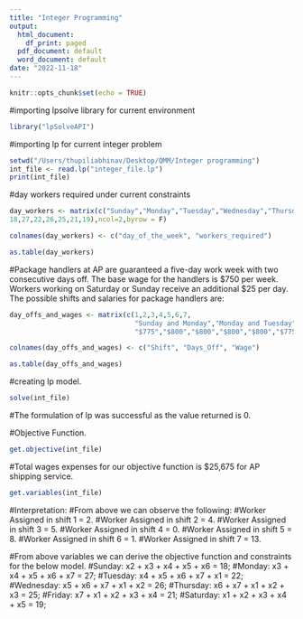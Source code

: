 ```yaml
---
title: "Integer Programming"
output:
  html_document:
    df_print: paged
  pdf_document: default
  word_document: default
date: "2022-11-18"
---
```


```r
knitr::opts_chunk$set(echo = TRUE)
```


#importing lpsolve library for current environment
```r
library("lpSolveAPI")
```

#importing lp for current integer problem
```r
setwd("/Users/thupiliabhinav/Desktop/QMM/Integer programming")
int_file <- read.lp("integer_file.lp")
print(int_file)
```
#day workers required under current constraints
```r
day_workers <- matrix(c("Sunday","Monday","Tuesday","Wednesday","Thursday","Friday","Saturday",
18,27,22,26,25,21,19),ncol=2,byrow = F)

colnames(day_workers) <- c("day_of_the_week", "workers_required")

as.table(day_workers)
```
#Package handlers at AP are guaranteed a five-day work week with two consecutive days off. The base wage for the handlers is $750 per week. Workers working on Saturday or Sunday receive an additional $25 per day. The possible shifts and salaries for package handlers are:
```r
day_offs_and_wages <- matrix(c(1,2,3,4,5,6,7,
                               "Sunday and Monday","Monday and Tuesday","Tuesday and Wednesday","Wednesday and Thursday","Thursday and Friday","Friday and Saturday","Saturday and Sunday",
                               "$775","$800","$800","$800","$800","$775","$750"),ncol=3,byrow=F)

colnames(day_offs_and_wages) <- c("Shift", "Days_Off", "Wage")

as.table(day_offs_and_wages)
```
#creating lp model.
```r
solve(int_file)
```
#The formulation of lp was successful as the value returned is 0.


#Objective Function.
```r
get.objective(int_file)
```
#Total wages expenses for our objective function is $25,675 for AP shipping service.


```r
get.variables(int_file)
```
#Interpretation:
#From above we can observe the following:
#Worker Assigned in shift 1 = 2.
#Worker Assigned in shift 2 = 4.
#Worker Assigned in shift 3 = 5.
#Worker Assigned in shift 4 = 0.
#Worker Assigned in shift 5 = 8.
#Worker Assigned in shift 6 = 1.
#Worker Assigned in shift 7 = 13.

#From above variables we can derive the objective function and constraints for the below model.
#Sunday: x2 + x3 + x4 + x5 + x6 = 18;
#Monday: x3 + x4 + x5 + x6 + x7 = 27;
#Tuesday: x4 + x5 + x6 + x7 + x1 = 22;
#Wednesday: x5 + x6 + x7 + x1 + x2 = 26;
#Thursday: x6 + x7 + x1 + x2 + x3 = 25;
#Friday: x7 + x1 + x2 + x3 + x4 = 21;
#Saturday: x1 + x2 + x3 + x4 + x5 = 19;
